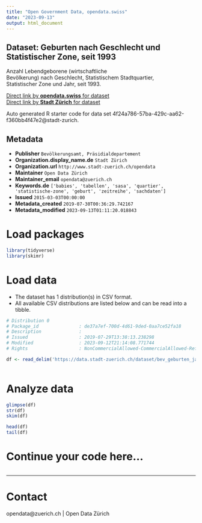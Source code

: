 ```yaml
---
title: "Open Government Data, opendata.swiss"
date: "2023-09-13"
output: html_document
---
```


## Dataset: Geburten nach Geschlecht und Statistischer Zone, seit 1993


Anzahl Lebendgeborene (wirtschaftliche Bevölkerung) nach Geschlecht, Statistischem Stadtquartier, Statistischer Zone und Jahr, seit 1993.


[Direct link by **opendata.swiss** for dataset](https://opendata.swiss/de/dataset/geburten-nach-geschlecht-und-statistischer-zone-seit-19931)<br>
[Direct link by **Stadt Zürich** for dataset](https://data.stadt-zuerich.ch/dataset/bev_geburten_jahr_geschlecht_quartier_statz_od4020)

Auto generated R starter code for data set 4f24a786-57ba-429c-aa62-f360bb4f47e2@stadt-zurich.

## Metadata

- **Publisher** `Bevölkerungsamt, Präsidialdepartement`
- **Organization.display_name.de** `Stadt Zürich`
- **Organization.url** `http://www.stadt-zuerich.ch/opendata`
- **Maintainer** `Open Data Zürich`
- **Maintainer_email** `opendata@zuerich.ch`
- **Keywords.de** `['babies', 'tabellen', 'sasa', 'quartier', 'statistische-zone', 'geburt', 'zeitreihe', 'sachdaten']`
- **Issued** `2015-03-03T00:00:00`
- **Metadata_created** `2019-07-30T00:36:29.742167`
- **Metadata_modified** `2023-09-13T01:11:20.018843`


# Load packages

```r

library(tidyverse)
library(skimr)

```

# Load data

-   The dataset has 1 distribution(s) in CSV format.
-   All available CSV distributions are listed below and can be read into a tibble.

```r

# Distribution 0
# Package_id               : de37a7ef-700d-4d61-9ded-0aa7ce52fa18
# Description              : 
# Issued                   : 2019-07-29T13:38:13.238298
# Modified                 : 2023-09-12T21:14:08.771744
# Rights                   : NonCommercialAllowed-CommercialAllowed-ReferenceNotRequired

df <- read_delim('https://data.stadt-zuerich.ch/dataset/bev_geburten_jahr_geschlecht_quartier_statz_od4020/download/BEV402OD4020.csv')



```

# Analyze data

```r

glimpse(df)
str(df)
skim(df)

head(df)
tail(df)

```

# Continue your code here...

```r

```

------------------------------------------------------------------------

# Contact

opendata@zuerich.ch | Open Data Zürich
